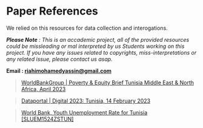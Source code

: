 
# Paper References
We relied on this resources for data collection and interogations.

*__Please Note__ : This is an accademic project, all of the provided resources could be missleading or mal interpreted by us Students working on this project.
If you have any issues related to copyrights, miss-interpretations or any related issue, please contact us asap.*

**Email : riahimohamedyassin@gmail.com**

> <a id="worldbank" href='https://databankfiles.worldbank.org/public/ddpext_download/poverty/987B9C90-CB9F-4D93-AE8C-750588BF00QA/current/Global_POVEQ_TUN.pdf' >WorldBankGroup | Poverty & Equity Brief Tunisia Middle East & North Africa, April 2023</a> 


> <a id="datareportal" href=' https://datareportal.com/reports/digital-2023-tunisia' >Dataportal | Digital 2023: Tunisia, 14 February 2023</a> 

> <a id="fred" href=' https://fred.stlouisfed.org/series/SLUEM1524ZSTUN' >World Bank, Youth Unemployment Rate for Tunisia [SLUEM1524ZSTUN]</a> 

